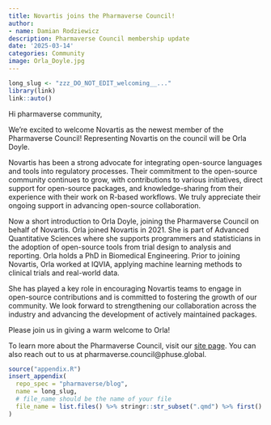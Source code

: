 ```yaml
---
title: Novartis joins the Pharmaverse Council!
author:
- name: Damian Rodziewicz
description: Pharmaverse Council membership update
date: '2025-03-14'
categories: Community
image: Orla_Doyle.jpg
---
```


<!--------------- typical setup ----------------->

```r
long_slug <- "zzz_DO_NOT_EDIT_welcoming__..."
library(link)
link::auto()
```

<!--------------- post begins here ----------------->

Hi pharmaverse community,

We’re excited to welcome Novartis as the newest member of the Pharmaverse Council! Representing Novartis on the council will be Orla Doyle.

Novartis has been a strong advocate for integrating open-source languages and tools into regulatory processes. Their commitment to the open-source community continues to grow, with contributions to various initiatives, direct support for open-source packages, and knowledge-sharing from their experience with their work on R-based workflows. We truly appreciate their ongoing support in advancing open-source collaboration.

Now a short introduction to Orla Doyle, joining the Pharmaverse Council on behalf of Novartis. Orla joined Novartis in 2021. She is part of Advanced Quantitative Sciences where she supports programmers and statisticians in the adoption of open-source tools from trial design to analysis and reporting. Orla holds a PhD in Biomedical Engineering. Prior to joining Novartis, Orla worked at IQVIA, applying machine learning methods to clinical trials and real-world data.

She has played a key role in encouraging Novartis teams to engage in open-source contributions and is committed to fostering the growth of our community. We look forward to strengthening our collaboration across the industry and advancing the development of actively maintained packages.

Please join us in giving a warm welcome to Orla!

To learn more about the Pharmaverse Council, visit our [site page](https://pharmaverse.org/contribute/council/). You can also reach out to us at pharmaverse.council@phuse.global.

<!--------------- appendices go here ----------------->

```r
source("appendix.R")
insert_appendix(
  repo_spec = "pharmaverse/blog",
  name = long_slug,
  # file_name should be the name of your file
  file_name = list.files() %>% stringr::str_subset(".qmd") %>% first()
)
```
